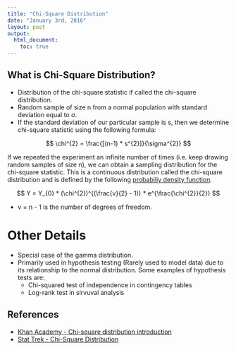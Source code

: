 ```yaml
---
title: "Chi-Square Distribution"
date: "January 3rd, 2016"
layout: post
output: 
  html_document:
    toc: true
---
```


## What is Chi-Square Distribution?

* Distribution of the chi-square statistic if called the chi-square distribution.
* Random sample of size n from a normal population with standard deviation equal to <span class="inline">$\sigma$</span>.
* If the standard deviation of our particular sample is s, then we determine chi-square statistic using the following formula:

<div>
$$
\chi^{2} = \frac{[(n-1) * s^{2}]}{\sigma^{2}}
$$
</div>

If we repeated the experiment an infinite number of times (i.e. keep drawing random samples of size n), we can obtain a sampling distribution for the chi-square statistic. This is a continuous distribution called the chi-square distribution and is defined by the following [probabiliy density function]({% post_url 2016-03-17-prob-distr %}).

<div>
$$
Y = Y_{0} * (\chi^{2})^{(\frac{v}{2} - 1)} * e^{\frac{\chi^{2}}{2}}
$$
</div>

* v = n - 1 is the number of degrees of freedom. 

# Other Details

* Special case of the gamma distribution.
* Primarily used in hypothesis testing (Rarely used to model data) due to its relationship to the normal distribution. Some examples of hypothesis tests are:
    - Chi-squared test of independence in contingency tables
    - Log-rank test in sirvuval analysis



## References

* [Khan Academy - Chi-square distribution introduction](https://www.youtube.com/watch?v=dXB3cUGnaxQ)
* [Stat Trek - Chi-Square Distribution](http://stattrek.com/probability-distributions/chi-square.aspx)
